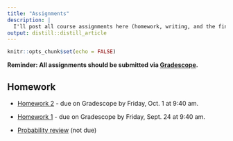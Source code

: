 ```yaml
---
title: "Assignments"
description: |
  I'll post all course assignments here (homework, writing, and the final project).
output: distill::distill_article
---
```


```r
knitr::opts_chunk$set(echo = FALSE)
```

**Reminder: All assignments should be submitted via [Gradescope](https://www.gradescope.com/courses/303230).**

## Homework

- [Homework 2](https://www.dropbox.com/s/x7t1unxqaykaipt/hw02.pdf?dl=0) - due on Gradescope by Friday, Oct. 1 at 9:40 am.

- [Homework 1](https://www.dropbox.com/s/23whuwbniibehhw/hw01.pdf?dl=0) - due on Gradescope by Friday, Sept. 24 at 9:40 am.

- [Probability review](https://www.dropbox.com/s/k1o96mpyqfe3agc/hw0-prob-review.pdf?dl=0) (not due)



